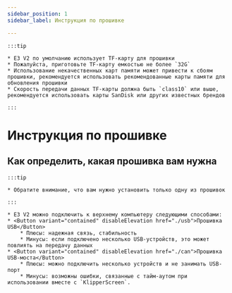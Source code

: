 ```yaml
---
sidebar_position: 1
sidebar_label: Инструкция по прошивке

---
```




    :::tip

    * E3 V2 по умолчанию использует TF-карту для прошивки
    * Пожалуйста, приготовьте TF-карту емкостью не более `32G`
    * Использование некачественных карт памяти может привести к сбоям прошивки, рекомендуется использовать рекомендованные карты памяти для обновления прошивки
    * Скорость передачи данных TF-карты должна быть `class10` или выше, рекомендуется использовать карты SanDisk или других известных брендов

    :::

# Инструкция по прошивке

## Как определить, какая прошивка вам нужна

    :::tip

    * Обратите внимание, что вам нужно установить только одну из прошивок

    :::

    * E3 V2 можно подключить к верхнему компьютеру следующими способами:
    * <Button variant="contained" disableElevation href="./usb">Прошивка USB</Button>
        * Плюсы: надежная связь, стабильность
        * Минусы: если подключено несколько USB-устройств, это может повлиять на передачу данных
    * <Button variant="contained" disableElevation href="./can">Прошивка USB-моста</Button>
        * Плюсы: можно подключить несколько устройств и не занимать USB-порт
        * Минусы: возможны ошибки, связанные с тайм-аутом при использовании вместе с `KlipperScreen`.

